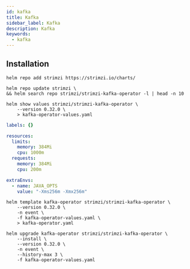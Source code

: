 ```yaml
---
id: kafka
title: Kafka
sidebar_label: Kafka
description: Kafka
keywords:
  - kafka
---
```


## Installation

```shell
helm repo add strimzi https://strimzi.io/charts/
```

```shell
helm repo update strimzi \
&& helm search repo strimzi/strimzi-kafka-operator -l | head -n 10
```

```shell
helm show values strimzi/strimzi-kafka-operator \
    --version 0.32.0 \
    > kafka-operator-values.yaml
```

```yaml title="kafka-operator-values.yaml"
labels: {}

resources:
  limits:
    memory: 384Mi
    cpu: 1000m
  requests:
    memory: 384Mi
    cpu: 200m

extraEnvs:
  - name: JAVA_OPTS
    value: "-Xms256m -Xmx256m"
```

```shell
helm template kafka-operator strimzi/strimzi-kafka-operator \
    --version 0.32.0 \
    -n event \
    -f kafka-operator-values.yaml \
    > kafka-operator.yaml
```

```shell
helm upgrade kafka-operator strimzi/strimzi-kafka-operator \
    --install \
    --version 0.32.0 \
    -n event \
    --history-max 3 \
    -f kafka-operator-values.yaml
```
